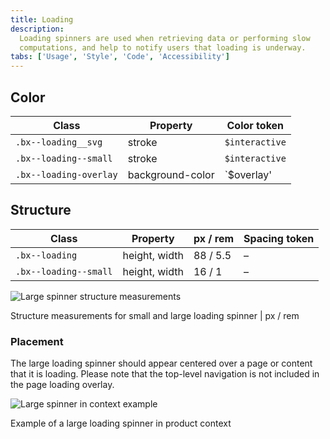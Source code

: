 ```yaml
---
title: Loading
description:
  Loading spinners are used when retrieving data or performing slow
  computations, and help to notify users that loading is underway.
tabs: ['Usage', 'Style', 'Code', 'Accessibility']
---
```


## Color

| Class                  | Property         | Color token    |
| ---------------------- | ---------------- | -------------- |
| `.bx--loading__svg`    | stroke           | `$interactive` |
| `.bx--loading--small`  | stroke           | `$interactive` |
| `.bx--loading-overlay` | background-color | `$overlay'     |

## Structure

| Class                 | Property      | px / rem | Spacing token |
| --------------------- | ------------- | -------- | ------------- |
| `.bx--loading`        | height, width | 88 / 5.5 | –             |
| `.bx--loading--small` | height, width | 16 / 1   | –             |

<div className="image--fixed">

![Large spinner structure measurements](images/loading-style-1.png)

</div>

<Caption>
  Structure measurements for small and large loading spinner | px / rem
</Caption>

### Placement

The large loading spinner should appear centered over a page or content that it
is loading. Please note that the top-level navigation is not included in the
page loading overlay.

<div className="image--fixed">

![Large spinner in context example](images/loading-style-4.png)

</div>

<Caption>Example of a large loading spinner in product context</Caption>
